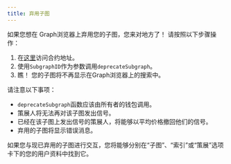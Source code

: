```yaml
---
title: 弃用子图
---
```


如果您想在 Graph浏览器上弃用您的子图，您来对地方了！ 请按照以下步骤操作：

1. 在[这里](https://etherscan.io/address/0xadca0dd4729c8ba3acf3e99f3a9f471ef37b6825#writeProxyContract)访问合约地址。
2. 使用`SubgraphID`作为参数调用`deprecateSubgraph`。
3. 瞧！ 您的子图将不再显示在Graph浏览器上的搜索中。

请注意以下事项：

- `deprecateSubgraph`函数应该由所有者的钱包调用。
- 策展人将无法再对该子图发出信号。
- 已经在该子图上发出信号的策展人，将能够以平均价格撤回他们的信号。
- 弃用的子图将显示错误消息。

如果您与现已弃用的子图进行交互，您将能够分别在“子图”、“索引”或“策展”选项卡下的您的用户资料中找到它。
